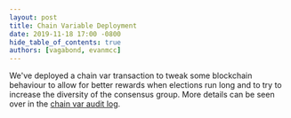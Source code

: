 ```yaml
---
layout: post
title: Chain Variable Deployment
date: 2019-11-18 17:00 -0800
hide_table_of_contents: true
authors: [vagabond, evanmcc]
---
```


We've deployed a chain var transaction to tweak some blockchain behaviour to allow for better
rewards when elections run long and to try to increase the diversity of the consensus group. More
details can be seen over in the
[chain var audit log](https://github.com/helium/miner/blob/master/audit/var-9.md).

<!-- truncate -->
